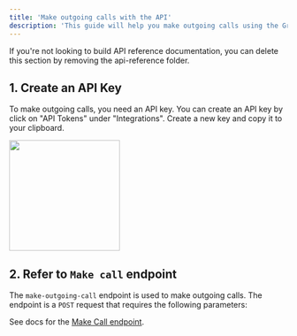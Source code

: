 ```yaml
---
title: 'Make outgoing calls with the API'
description: 'This guide will help you make outgoing calls using the Greetmate API.'
---
```


<Note>
    If you're not looking to build API reference documentation, you can delete
    this section by removing the api-reference folder.
</Note>

## 1. Create an API Key

To make outgoing calls, you need an API key. You can create an API key by click on "API Tokens" under "Integrations".
Create a new key and copy it to your clipboard.

<Card>
    <img height="200" src="/images/content/api-key.jpg"/>
</Card>

## 2. Refer to `Make call` endpoint

The `make-outgoing-call` endpoint is used to make outgoing calls. The endpoint is a `POST` request that requires the following parameters:

See docs for the [Make Call endpoint](/api-reference/endpoint/make-outgoing-call).